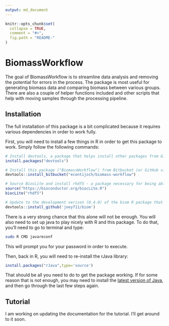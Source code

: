 ```yaml
---
output: md_document
---
```


<!-- README.md is generated from README.Rmd. Please edit that file -->

```r
knitr::opts_chunk$set(
  collapse = TRUE,
  comment = "#>",
  fig.path = "README-"
)
```

# BiomassWorkflow

The goal of BiomassWorkflow is to streamline data analysis and removing the potential for errors in the process. The package is most useful for generating biomass data and comparing biomass between various groups. There are also a couple of helper functions included and other scripts that help with moving samples through the processing pipeline.

## Installation

The full installation of this package is a bit complicated because it requires various dependencies in order to work fully.

First, you will need to install a few things in R in order to get this package to work. Simply follow the following commands:
```r
# Install devtools, a package that helps install other packages from GitHub/Bitbucket
install.packages("devtools")

# Install this package ("BiomassWorkflow") from Bitbucket (or GitHub via devtools::install_github('econtijoch/Biomass-Workflow') )
devtools::install_bitbucket("econtijoch/biomass-workflow")  

# Source BiocLite and install rhdf5 - a package necessary for being able to read hdf5-formatted .biom tables
source("https://bioconductor.org/biocLite.R")
biocLite("rhdf5")

# Update to the development verison (0.4.0) of the biom R package that can accept hdf5 .biom files
devtools::install_github('joey711/biom')
```

There is a very strong chance that this alone will not be enough. You will also need to set up java to play nicely with R and this package. To do that, you'll need to go to terminal and type:
```sh
sudo R CMD javareconf
```
This will prompt you for your password in order to execute.

Then, back in R, you will need to re-install the rJava library:
```r
install.packages("rJava",type='source')
```

That should be all you need to do to get the package working. If for some reason that is not enough, you may need to install the [latest version of Java](https://www.java.com/en/download/manual.jsp), and then go through the last few steps again.

## Tutorial

I am working on updating the documentation for the tutorial. I'll get around to it soon.
